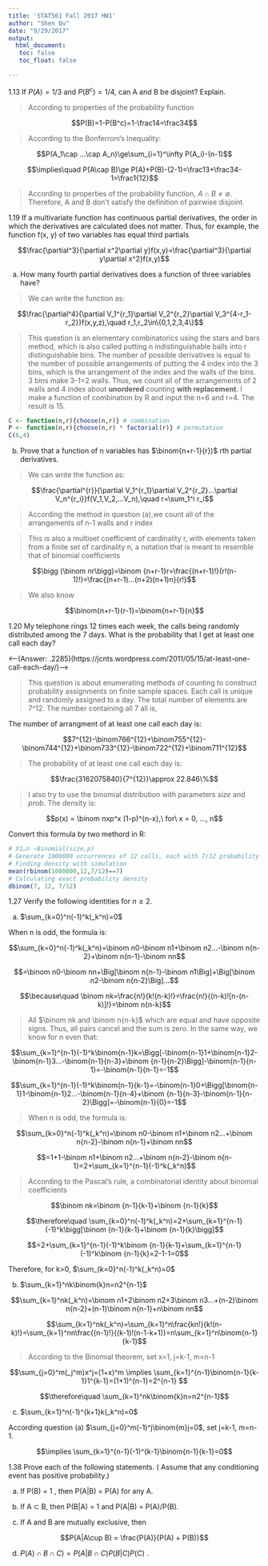 ```yaml
---
title: 'STAT561 Fall 2017 HW1'
author: "Shen Qu"
date: "9/29/2017"
output: 
  html_document:
   toc: false
   toc_float: false

---
```



1.13 If $P(A)=1/3$ and $P(B^c)=1/4$, can A and B be disjoint? Explain.  

> According to properties of the probability function

$$P(B)=1-P(B^c)=1-\frac14=\frac34$$

> According to the Bonferroni's Inequality:

$$P(A_1\cap ...\cap A_n)\ge\sum_{i=1}^\infty P(A_i)-(n-1)$$

$$\implies\quad P(A\cap B)\ge P(A)+P(B)-(2-1)=\frac13+\frac34-1=\frac1{12}$$

> According to properties of the probability function, $A\cap B\ne\emptyset$. Therefore, A and B don't satisfy the definition of pairwise disjoint.

1.19 If a multivariate function has continuous partial derivatives, the order in which the derivatives are calculated does not matter. Thus, for example, the function f(x, y) of two variables has equal third partials  

$$\frac{\partial^3}{\partial x^2\partial y}f(x,y)=\frac{\partial^3}{\partial y\partial x^2}f(x,y)$$

   (a) How many fourth partial derivatives does a function of three variables have? 
    
 > We can write the function as:
 
$$\frac{\partial^4}{\partial V_1^{r_1}\partial V_2^{r_2}\partial V_3^{4-r_1-r_2}}f(x,y,z),\quad r_1,r_2\in\{0,1,2,3,4\}$$

 > This question is an elementary combinatorics using the stars and bars method, which is also called putting n indistinguishable balls into r distinguishable bins.
The number of possible derivatives is equal to the number of possible arrangements of putting the 4 index into the 3 bins, which is the arrangement of the index and the walls of the bins. 3 bins make 3-1=2 walls. Thus, we count all of the arrangements of 2 walls and 4 index about **unordered** counting **with replacement**. 
I make a function of combination by R and input the n=6 and r=4. The result is 15.

```r
C <- function(n,r){choose(n,r)} # combination
P <- function(n,r){choose(n,r) * factorial(r)} # permutation
C(6,4)

```

   (b) Prove that a function of n variables has $\binom{n+r-1}{r})$ rth partial derivatives.  

 > We can write the function as:

$$\frac{\partial^{r}}{\partial V_1^{r_1}\partial V_2^{r_2}...\partial V_n^{r_i}}f(V_1,V_2,...V_n),\quad r=\sum_1^i r_i$$

 > According the method in question (a),we count all of the arrangements of n-1 walls and r index

 > This is also a multiset coefficient of cardinality r, with elements taken from a finite set of cardinality n, a notation that is meant to resemble that of binomial coefficients
 
$$\bigg (\binom nr\bigg)=\binom {n+r-1}r=\frac{(n+r-1)!}{r!(n-1)!}=\frac{(n+r-1)...(n+2)(n+1)n}{r!}$$

 > We also know
 
$$\binom{n+r-1}{r-1}=\binom{n+r-1}{n}$$


1.20 My telephone rings 12 times each week, the calls being randomly distributed among the 7 days. What is the probability that I get at least one call each day?  

<--(Answer: .2285)(https://jcnts.wordpress.com/2011/05/15/at-least-one-call-each-day/)-->

 > This question is about enumerating methods of counting to construct probability assignments on finite sample spaces.
Each call is unique and randomly assigned to a day. The total number of elements are 7^12. The number containing all 7 all is, 

The number of arrangment of at least one call each day is:

$$7^{12}-\binom766^{12}+\binom755^{12}-\binom744^{12}+\binom733^{12}-\binom722^{12}+\binom711^{12}$$

 > The probability of at least one call each day is:

$$\frac{3162075840}{7^{12}}\approx 22.846\%$$

 > I also try to use the binomial distribution with parameters _size_ and _prob_. The density is:

$$p(x) = \binom nxp^x (1-p)^{n-x},\ for\ x = 0, …, n$$

Convert this formula by two methord in R:

```r
# X1…n ∼Binomial(size,p)
# Generate 1000000 occurrences of 12 calls, each with 7/12 probability
# Finding density with simulation
mean(rbinom(1000000,12,7/12)==7)
# Calculating exact probability density
dbinom(7, 12, 7/12)
```


1.27 Verify the following identities for $n\ge2$.  

(a) $\sum_{k=0}^n(-1)^k(_k^n)=0$  

When n is odd, the formula is:

$$\sum_{k=0}^n(-1)^k(_k^n)=\binom n0-\binom n1+\binom n2...-\binom n{n-2}+\binom n{n-1}-\binom nn$$

$$=\binom n0-\binom nn+\Big[\binom n{n-1}-\binom n1\Big]+\Big[\binom n2-\binom n{n-2}\Big]...$$

$$\because\quad \binom nk=\frac{n!}{k!(n-k)!}=\frac{n!}{(n-k)![n-(n-k)]!}=\binom n{n-k}$$

 > All $\binom nk and \binom n{n-k}$ which are equal and have opposite signs. Thus, all pairs cancel and the sum is zero.
In the same way, we know for n even that: 

$$\sum_{k=1}^{n-1}(-1)^k\binom{n-1}k=\Bigg[-\binom{n-1}1+\binom{n-1}2-\binom{n-1}3...-\binom{n-1}{n-3}+\binom {n-1}{n-2}\Bigg]-\binom{n-1}{n-1}=-\binom{n-1}{n-1}=-1$$

$$\sum_{k=1}^{n-1}(-1)^k\binom{n-1}{k-1}=-\binom{n-1}0+\Bigg[\binom{n-1}1-\binom{n-1}2...-\binom{n-1}{n-4}+\binom {n-1}{n-3}-\binom{n-1}{n-2}\Bigg]=-\binom{n-1}{0}=-1$$


 > When n is odd, the formula is:

$$\sum_{k=0}^n(-1)^k(_k^n)=\binom n0-\binom n1+\binom n2...+\binom n{n-2}-\binom n{n-1}+\binom nn$$

$$=1+1-\binom n1+\binom n2...+\binom n{n-2}-\binom n{n-1}=2+\sum_{k=1}^{n-1}(-1)^k(_k^n)$$

  > According to the Pascal's rule, a combinatorial identity about binomial coefficients
 
 $$\binom nk=\binom {n-1}{k-1}+\binom {n-1}{k}$$

$$\therefore\quad \sum_{k=0}^n(-1)^k(_k^n)=2+\sum_{k=1}^{n-1}(-1)^k\bigg[\binom {n-1}{k-1}+\binom {n-1}{k}\bigg]$$

$$=2+\sum_{k=1}^{n-1}(-1)^k\binom {n-1}{k-1}+\sum_{k=1}^{n-1}(-1)^k\binom {n-1}{k}=2-1-1=0$$

Therefore, for k>0, $\sum_{k=0}^n(-1)^k(_k^n)=0$

(b) $\sum_{k=1}^nk\binom{k}n=n2^{n-1}$  

$$\sum_{k=1}^nk(_k^n)=\binom n1+2\binom n2+3\binom n3...+(n-2)\binom n{n-2}+(n-1)\binom n{n-1}+n\binom nn$$

$$\sum_{k=1}^nk(_k^n)=\sum_{k=1}^n\frac{kn!}{k!(n-k)!}=\sum_{k=1}^nn\frac{(n-1)!}{(k-1)!(n-1-k+1)}=n\sum_{k=1}^n\binom{n-1}{k-1}$$

 > According to the Binomial theorem, set x=1, j=k-1, m=n-1

$$\sum_{j=0}^m(_j^m)x^j=(1+x)^m \implies \sum_{k=1}^{n-1}\binom{n-1}{k-1}1^{k-1}=(1+1)^{n-1}=2^{n-1} $$

$$\therefore\quad \sum_{k=1}^nk\binom{k}n=n2^{n-1}$$

(c) $\sum_{k=1}^n(-1)^{k+1}k(_k^n)=0$  

According question (a) $\sum_{j=0}^m(-1)^j\binom{m}j=0$, set j=k-1, m=n-1.

$$\implies \sum_{k=1}^{n-1}(-1)^{k-1}\binom{n-1}{k-1}=0$$


1.38 Prove each of the following statements. ( Assume that any conditioning event has positive probability.)  

(a) If P(B) = 1 , then P(A|B) = P(A) for any A.  

(b) If A $\subset$ B, then P(B|A) = 1 and P(A|B) = P(A)/P(B).  

(c) If A and B are mutually exclusive, then  

$$P(A|A\cup B) = \frac{P(A)}{P(A) + P(B)}$$

(d) $P(A)\cap B\cap C) = P(A|B\cap C)P(B|C)P(C)$ .  
